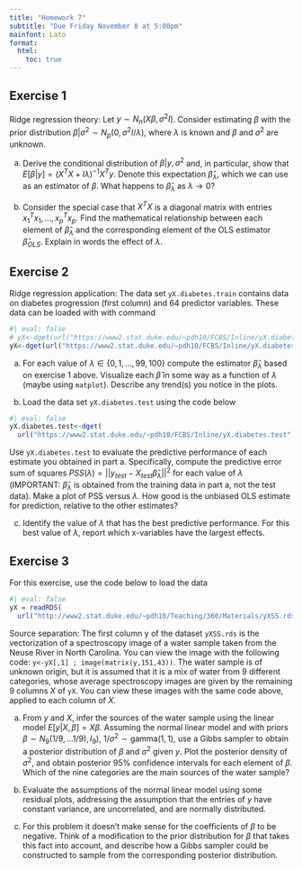 ```yaml
---
title: "Homework 7"
subtitle: "Due Friday November 8 at 5:00pm"
mainfont: Lato
format: 
  html:
    toc: true
---
```


## Exercise 1

Ridge regression theory: Let $y \sim N_n(X \beta, \sigma^2 I)$. Consider estimating $\beta$ with the prior distribution $\beta | \sigma^2 \sim N_p(0, \sigma^2 I / \lambda)$, where $\lambda$ is known and $\beta$ and $\sigma^2$ are unknown.

a. Derive the conditional distribution of $\beta | y, \sigma^2$ and, in particular, show that $E[\beta | y] = (X^TX + I \lambda)^{-1} X^Ty$. Denote this expectation $\hat{\beta}_\lambda$, which we can use as an estimator of $\beta$. What happens to $\hat{\beta}_\lambda$ as $\lambda \rightarrow 0$?

b. Consider the special case that $X^TX$ is a diagonal matrix with entries $x_1^T x_1, \ldots, x_p^T x_p$. Find the mathematical relationship between each element of $\hat{\beta}_{\lambda}$ and the corresponding element of the OLS estimator $\hat{\beta}_{OLS}$. Explain in words the effect of $\lambda$.

## Exercise 2

Ridge regression application: The data set `yX.diabetes.train` contains data on diabetes progression (first column) and 64 predictor variables. These data can be loaded with with command

```r
#| eval: false
# yX<-dget(url("https://www2.stat.duke.edu/~pdh10/FCBS/Inline/yX.diabetes.train"))
yX<-dget(url("https://www2.stat.duke.edu/~pdh10/FCBS/Inline/yX.diabetes.train"))
```

a. For each value of $\lambda \in \{0, 1,  \ldots, 99, 100 \}$ compute the estimator $\hat{\beta}_{\lambda}$ based on exercise 1 above. Visualize each $\hat{\beta}$ in some way as a function of $\lambda$ (maybe using `matplot`). Describe any trend(s) you notice in the plots.

b. Load the data set `yX.diabetes.test` using the code below

```r
#| eval: false
yX.diabetes.test<-dget(
  url("https://www2.stat.duke.edu/~pdh10/FCBS/Inline/yX.diabetes.test"))
```

Use `yX.diabetes.test` to evaluate the predictive performance of each estimate you obtained in part a. Specifically, compute the predictive error sum of squares $PSS(\lambda) = ||y_{test} - X_{test} \hat{\beta}_{\lambda}||^2$ for each value of $\lambda$ (IMPORTANT: $\hat{\beta}_{\lambda}$ is obtained from the training data in part a, not the test data). Make a plot of PSS versus $\lambda$. How good is the unbiased OLS estimate for prediction, relative to the other estimates?

c. Identify the value of $\lambda$ that has the best predictive performance. For this best value of $\lambda$, report which x-variables have the largest effects.

## Exercise 3

For this exercise, use the code below to load the data

```r
#| eval: false
yX = readRDS(
  url("http://www2.stat.duke.edu/~pdh10/Teaching/360/Materials/yXSS.rds"))
```


Source separation: The first column y of the dataset `yXSS.rds` is the vectorization of a spectroscopy image of a water sample taken from the Neuse River in North Carolina. You can view the image with the following code: `y<-yX[,1] ; image(matrix(y,151,43))`. The water sample is of unknown origin, but it is assumed that it is a mix of water from 9 different categories, whose average spectroscopy images are given by the remaining 9 columns $X$ of `yX`. You can view these images with the same code above, applied to each column of $X$.

a. From $y$ and $X$, infer the sources of the water sample using the linear model $E[y|X, \beta] = X\beta$. Assuming the normal linear model and with priors $\beta \sim N_9(1/9, \ldots 1/9), I_9)$, $1/\sigma^2 \sim \text{gamma}(1, 1)$, use a Gibbs sampler to obtain a posterior distribution of $\beta$ and $\sigma^2$ given $y$. Plot the posterior density of $\sigma^2$, and obtain posterior 95% confidence intervals for each element of $\beta$. Which of the nine categories are the main sources of the water sample?

c. Evaluate the assumptions of the normal linear model using some residual plots, addressing the assumption that the entries of $y$ have constant variance, are uncorrelated, and are normally distributed.

d. For this problem it doesn't make sense for the coefficients of $\beta$ to be negative. Think of a modification to the prior distribution for $\beta$ that takes this fact into account, and describe how a Gibbs sampler could be constructed to sample from the corresponding posterior distribution.
